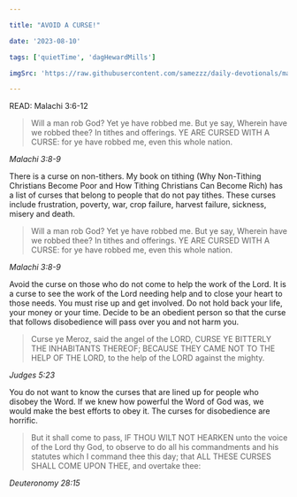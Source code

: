 ```yaml
---

title: "AVOID A CURSE!"

date: '2023-08-10'

tags: ['quietTime', 'dagHewardMills']

imgSrc: 'https://raw.githubusercontent.com/samezzz/daily-devotionals/main/images/evangelist-dag.jpg'

---
```


READ: Malachi 3:6-12

>Will a man rob God? Yet ye have robbed me. But ye say, Wherein have we robbed thee? In tithes and offerings. YE ARE CURSED WITH A CURSE: for ye have robbed me, even this whole nation. 

*Malachi 3:8-9*

There is a curse on non-tithers. My book on tithing (Why Non-Tithing Christians Become Poor and How Tithing Christians Can Become Rich) has a list of curses that belong to people that do not pay tithes. These curses include frustration, poverty, war, crop failure, harvest failure, sickness, misery and death. 

>Will a man rob God? Yet ye have robbed me. But ye say, Wherein have we robbed thee? In tithes and offerings. YE ARE CURSED WITH A CURSE: for ye have robbed me, even this whole nation. 

*Malachi 3:8-9*

Avoid the curse on those who do not come to help the work of the Lord. It is a curse to see the work of the Lord needing help and to close your heart to those needs. You must rise up and get involved. Do not hold back your life, your money or your time. Decide to be an obedient person so that the curse that follows disobedience will pass over you and not harm you.

>Curse ye Meroz, said the angel of the LORD, CURSE YE BITTERLY THE INHABITANTS THEREOF; BECAUSE THEY CAME NOT TO THE HELP OF THE LORD, to the help of the LORD against the mighty. 

*Judges 5:23*

You do not want to know the curses that are lined up for people who disobey the Word. If we knew how powerful the Word of God was, we would make the best efforts to obey it. The curses for disobedience are horrific. 

>But it shall come to pass, IF THOU WILT NOT HEARKEN unto the voice of the Lord thy God, to observe to do all his commandments and his statutes which I command thee this day; that ALL THESE CURSES SHALL COME UPON THEE, and overtake thee: 

*Deuteronomy 28:15*
